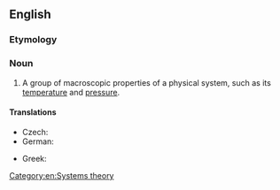 ==English==
{{wikipedia|Microstate (statistical mechanics)}}

===Etymology===
{{prefix|macro|state|lang=en}}

===Noun===
{{en-noun}}

# {{lb|en|physics}} A group of macroscopic properties of a physical system, such as its [[temperature]] and [[pressure]].

====Translations====
{{trans-top|group of properties}}
* Czech: {{t|cs|makrostav|m}}
* German: {{t|de|Makrozustand|m}}
{{trans-mid}}
* Greek: {{t+|el|μακροκατάσταση|f}}
{{trans-bottom}}

[[Category:en:Systems theory]]